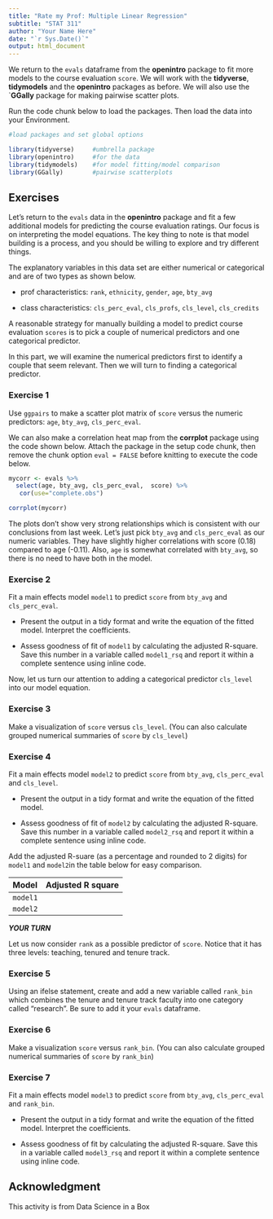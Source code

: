 ```yaml
---
title: "Rate my Prof: Multiple Linear Regression"
subtitle: "STAT 311"
author: "Your Name Here"
date: "`r Sys.Date()`"
output: html_document
---
```



We return to the `evals` dataframe from the **openintro** package to fit more models to the course evaluation `score`.  We will work with the **tidyverse**, **tidymodels** and the **openintro** packages as before. We will also use the `**GGally** package for making pairwise scatter plots. 


Run the code chunk below to load the packages. Then load the data into your Environment.


```r
#load packages and set global options 

library(tidyverse)     #umbrella package 
library(openintro)     #for the data
library(tidymodels)    #for model fitting/model comparison   
library(GGally)        #pairwise scatterplots

```



## Exercises 

Let's return to the `evals` data in the **openintro** package and fit a few additional models for predicting the course evaluation ratings. Our focus is on interpreting the model equations. The key thing to note is that model building is a process, and you should be willing to explore and try different things. 

The explanatory variables in this data set are either numerical or categorical and are of two types as shown below.

 - prof characteristics: `rank`, `ethnicity`, `gender`, `age`,  `bty_avg`
 
 - class characteristics: `cls_perc_eval`,  `cls_profs`, `cls_level`, `cls_credits`
 
A reasonable strategy for manually building a model to predict course evaluation `scores` is to pick a couple of numerical predictors and one categorical predictor. 

In this part, we will examine the numerical predictors first to identify a couple that seem relevant. Then we will turn to finding a categorical predictor.

### Exercise 1

Use `ggpairs` to make a scatter plot matrix of `score` versus the numeric predictors:  `age`, `bty_avg`, `cls_perc_eval`. 


We can also make a correlation heat map from the **corrplot** package using the code shown below. Attach the package in the setup code chunk, then remove the chunk option `eval = FALSE` before knitting to execute the code below.

```r

mycorr <- evals %>% 
  select(age, bty_avg, cls_perc_eval,  score) %>% 
   cor(use="complete.obs")

corrplot(mycorr)
```

The plots don't show very strong relationships which is consistent with our conclusions from last week. Let's just pick `bty_avg` and `cls_perc_eval` as our numeric variables. They have slightly higher correlations with score (0.18) compared to age (-0.11). Also, `age` is somewhat correlated with `bty_avg`, so there is no need to have both in the model.

### Exercise 2

Fit a main effects model `model1` to predict `score` from `bty_avg` and `cls_perc_eval`. 

- Present the output in a tidy format and write the equation of the fitted model. Interpret the coefficients.
   
- Assess goodness of fit of `model1` by calculating the adjusted R-square. Save this number in a variable called `model1_rsq` and report it within a complete sentence using inline code.
   
   
Now, let us turn our attention to adding a categorical predictor `cls_level` into our model equation.



### Exercise 3

Make a visualization of `score` versus  `cls_level`. (You can also calculate grouped numerical summaries of `score` by `cls_level`)


### Exercise 4

Fit a main effects model `model2` to predict  `score` from `bty_avg`, `cls_perc_eval` and `cls_level`. 

- Present the output in a tidy format and write the equation of the fitted model.
   
- Assess goodness of fit of `model2` by calculating the adjusted R-square. Save this number in a variable called `model2_rsq` and report it within a complete sentence using inline code.
   



Add the adjusted R-suare (as a percentage and rounded to 2 digits) for `model1` and `model2`in the table below for easy comparison.

| Model     | Adjusted R square
|:----      | :------------    
| `model1`  | 
| `model2`  | 



***YOUR TURN***


Let us now consider `rank` as a possible predictor of `score`. Notice that it has three levels: teaching, tenured and tenure track.

### Exercise 5

Using an ifelse statement, create and add a new variable called `rank_bin` which combines the tenure and tenure track faculty into one category called "research". Be sure to add it your `evals` dataframe.


### Exercise 6

Make a visualization `score` versus  `rank_bin`. (You can also calculate grouped numerical summaries of `score` by `rank_bin`)


### Exercise 7

Fit a main effects model `model3` to predict  `score` from `bty_avg`, `cls_perc_eval` and `rank_bin`. 

- Present the output in a tidy format and write the equation of the fitted model. Interpret the coefficients.
   
- Assess goodness of fit by calculating the adjusted R-square. Save this in a variable called `model3_rsq` and report it within a complete sentence using inline code.
    




## Acknowledgment

This activity is from Data Science in a Box
